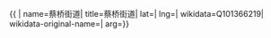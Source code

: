 {{ {{{1|PRC admin/showdata}}}|
name=蔡桥街道|
title=蔡桥街道|
lat=|
lng=|
wikidata=Q101366219|
wikidata-original-name=|
arg={{{arg|}}}}}
